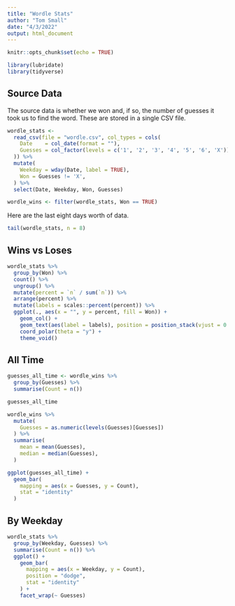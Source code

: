 ```yaml
---
title: "Wordle Stats"
author: "Tom Small"
date: "4/3/2022"
output: html_document
---
```


```r
knitr::opts_chunk$set(echo = TRUE)

library(lubridate)
library(tidyverse)
```

## Source Data

The source data is whether we won and, if so, the number of guesses it took us to find the word. These are stored in a single CSV file.

```r
wordle_stats <-
  read_csv(file = "wordle.csv", col_types = cols(
    Date    = col_date(format = ""),
    Guesses = col_factor(levels = c('1', '2', '3', '4', '5', '6', 'X'))
  )) %>%
  mutate(
    Weekday = wday(Date, label = TRUE),
    Won = Guesses != 'X',
  ) %>%
  select(Date, Weekday, Won, Guesses)

wordle_wins <- filter(wordle_stats, Won == TRUE)
```

Here are the last eight days worth of data.

```r
tail(wordle_stats, n = 8)
```

## Wins vs Loses

```r
wordle_stats %>%
  group_by(Won) %>%
  count() %>%
  ungroup() %>%
  mutate(percent = `n` / sum(`n`)) %>%
  arrange(percent) %>%
  mutate(labels = scales::percent(percent)) %>%
  ggplot(., aes(x = "", y = percent, fill = Won)) +
    geom_col() +
    geom_text(aes(label = labels), position = position_stack(vjust = 0.5)) +
    coord_polar(theta = "y") +
    theme_void()
```

## All Time

```r
guesses_all_time <- wordle_wins %>%
  group_by(Guesses) %>%
  summarise(Count = n())

guesses_all_time
```

```r
wordle_wins %>%
  mutate(
    Guesses = as.numeric(levels(Guesses)[Guesses])
  ) %>%
  summarise(
    mean = mean(Guesses),
    median = median(Guesses),
  )
```

```r
ggplot(guesses_all_time) +
  geom_bar(
    mapping = aes(x = Guesses, y = Count),
    stat = "identity"
  )
```

## By Weekday

```r
wordle_stats %>%
  group_by(Weekday, Guesses) %>%
  summarise(Count = n()) %>%
  ggplot() +
    geom_bar(
      mapping = aes(x = Weekday, y = Count),
      position = "dodge",
      stat = "identity"
    ) +
    facet_wrap(~ Guesses)
```
